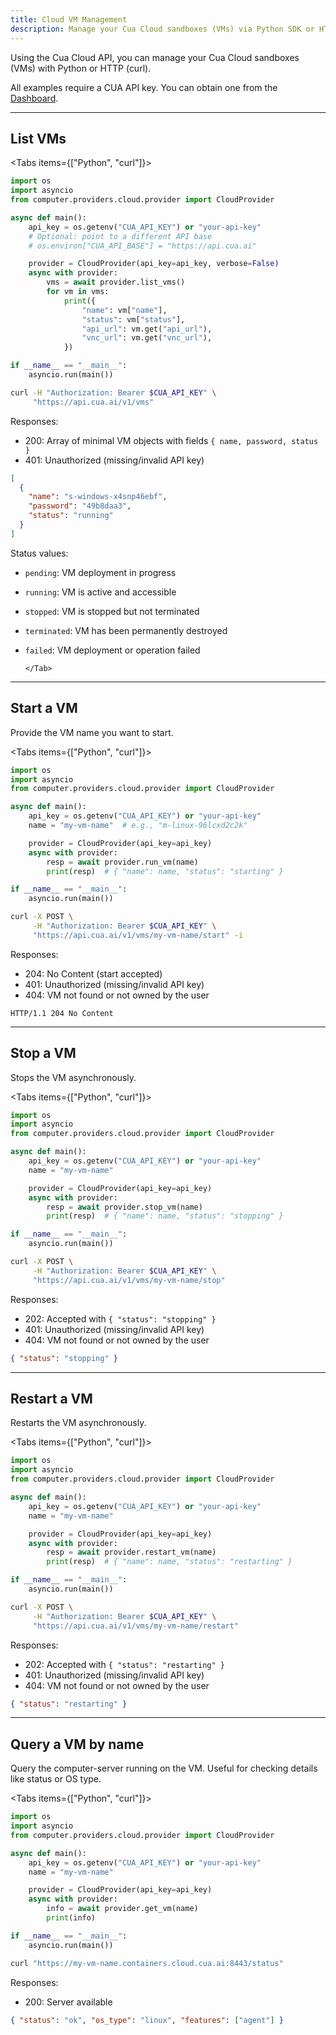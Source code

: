 ```yaml
---
title: Cloud VM Management
description: Manage your Cua Cloud sandboxes (VMs) via Python SDK or HTTP API
---
```



Using the Cua Cloud API, you can manage your Cua Cloud sandboxes (VMs) with Python or HTTP (curl).

All examples require a CUA API key. You can obtain one from the [Dashboard](https://www.cua.ai/dashboard/keys).

---

## List VMs

<Tabs items={["Python", "curl"]}>
  <Tab value="Python">

```python
import os
import asyncio
from computer.providers.cloud.provider import CloudProvider

async def main():
    api_key = os.getenv("CUA_API_KEY") or "your-api-key"
    # Optional: point to a different API base
    # os.environ["CUA_API_BASE"] = "https://api.cua.ai"

    provider = CloudProvider(api_key=api_key, verbose=False)
    async with provider:
        vms = await provider.list_vms()
        for vm in vms:
            print({
                "name": vm["name"],
                "status": vm["status"],
                "api_url": vm.get("api_url"),
                "vnc_url": vm.get("vnc_url"),
            })

if __name__ == "__main__":
    asyncio.run(main())
```

  </Tab>
  <Tab value="curl">

```bash
curl -H "Authorization: Bearer $CUA_API_KEY" \
     "https://api.cua.ai/v1/vms"
```

Responses:

- 200: Array of minimal VM objects with fields `{ name, password, status }`
- 401: Unauthorized (missing/invalid API key)

```json
[
  {
    "name": "s-windows-x4snp46ebf",
    "password": "49b8daa3",
    "status": "running"
  }
]
```

Status values:

- `pending`: VM deployment in progress
- `running`: VM is active and accessible
- `stopped`: VM is stopped but not terminated
- `terminated`: VM has been permanently destroyed
- `failed`: VM deployment or operation failed

      </Tab>

  </Tabs>

---

## Start a VM

Provide the VM name you want to start.

<Tabs items={["Python", "curl"]}>
  <Tab value="Python">

```python
import os
import asyncio
from computer.providers.cloud.provider import CloudProvider

async def main():
    api_key = os.getenv("CUA_API_KEY") or "your-api-key"
    name = "my-vm-name"  # e.g., "m-linux-96lcxd2c2k"

    provider = CloudProvider(api_key=api_key)
    async with provider:
        resp = await provider.run_vm(name)
        print(resp)  # { "name": name, "status": "starting" }

if __name__ == "__main__":
    asyncio.run(main())
```

  </Tab>
  <Tab value="curl">

```bash
curl -X POST \
     -H "Authorization: Bearer $CUA_API_KEY" \
     "https://api.cua.ai/v1/vms/my-vm-name/start" -i
```

Responses:

- 204: No Content (start accepted)
- 401: Unauthorized (missing/invalid API key)
- 404: VM not found or not owned by the user

```text
HTTP/1.1 204 No Content
```

  </Tab>
</Tabs>

---

## Stop a VM

Stops the VM asynchronously.

<Tabs items={["Python", "curl"]}>
  <Tab value="Python">

```python
import os
import asyncio
from computer.providers.cloud.provider import CloudProvider

async def main():
    api_key = os.getenv("CUA_API_KEY") or "your-api-key"
    name = "my-vm-name"

    provider = CloudProvider(api_key=api_key)
    async with provider:
        resp = await provider.stop_vm(name)
        print(resp)  # { "name": name, "status": "stopping" }

if __name__ == "__main__":
    asyncio.run(main())
```

  </Tab>
  <Tab value="curl">

```bash
curl -X POST \
     -H "Authorization: Bearer $CUA_API_KEY" \
     "https://api.cua.ai/v1/vms/my-vm-name/stop"
```

Responses:

- 202: Accepted with `{ "status": "stopping" }`
- 401: Unauthorized (missing/invalid API key)
- 404: VM not found or not owned by the user

```json
{ "status": "stopping" }
```

  </Tab>
</Tabs>

---

## Restart a VM

Restarts the VM asynchronously.

<Tabs items={["Python", "curl"]}>
  <Tab value="Python">

```python
import os
import asyncio
from computer.providers.cloud.provider import CloudProvider

async def main():
    api_key = os.getenv("CUA_API_KEY") or "your-api-key"
    name = "my-vm-name"

    provider = CloudProvider(api_key=api_key)
    async with provider:
        resp = await provider.restart_vm(name)
        print(resp)  # { "name": name, "status": "restarting" }

if __name__ == "__main__":
    asyncio.run(main())
```

  </Tab>
  <Tab value="curl">

```bash
curl -X POST \
     -H "Authorization: Bearer $CUA_API_KEY" \
     "https://api.cua.ai/v1/vms/my-vm-name/restart"
```

Responses:

- 202: Accepted with `{ "status": "restarting" }`
- 401: Unauthorized (missing/invalid API key)
- 404: VM not found or not owned by the user

```json
{ "status": "restarting" }
```

  </Tab>
</Tabs>

---

## Query a VM by name

Query the computer-server running on the VM. Useful for checking details like status or OS type.

<Tabs items={["Python", "curl"]}>
  <Tab value="Python">

```python
import os
import asyncio
from computer.providers.cloud.provider import CloudProvider

async def main():
    api_key = os.getenv("CUA_API_KEY") or "your-api-key"
    name = "my-vm-name"

    provider = CloudProvider(api_key=api_key)
    async with provider:
        info = await provider.get_vm(name)
        print(info)

if __name__ == "__main__":
    asyncio.run(main())
```

  </Tab>
  <Tab value="curl">

```bash
curl "https://my-vm-name.containers.cloud.cua.ai:8443/status"
```

Responses:

- 200: Server available

```json
{ "status": "ok", "os_type": "linux", "features": ["agent"] }
```

  </Tab>
</Tabs>
